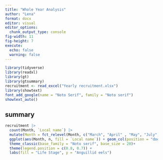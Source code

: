 ```yaml
---
title: "Whole Year Analysis"
author: "Lena"
format: docx
editor: visual
editor_options: 
  chunk_output_type: console
fig-width: 11
fig-height: 7
execute: 
  echo: false
  warning: false
---
```


```r
library(tidyverse)
library(readxl)
library(gt)
library(gtsummary)
recruitment <- read_excel("Yearly recruitment.xlsx")
library(showtext)
font_add_google(name = "Noto Serif", family = "Noto serif")
showtext_auto()
```

## summary

```r

recruitment |> 
  count(Month, `Local name`) |> 
  mutate(Month = fct_relevel(Month, c("March", "April" , "May", "July", "August", "September", "October", "November"))) |> 
  ggplot(aes(Month, n, fill = `Local name`)) + geom_col(position = "dodge") +
  theme_classic(base_family = "Noto serif", base_size = 20)+
  theme(legend.position = c(0.8, 0.7)) +
  labs(fill = "Life Stage", y = "Anguillid eels")
```
